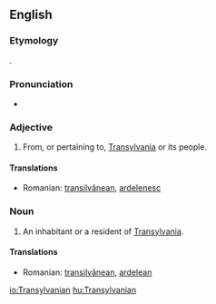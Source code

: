 ==English==

===Etymology===
{{suffix|Transylvania|an}}.

===Pronunciation===
* {{rhymes|eɪniən}}

===Adjective===
{{en-adj|-}}

# From, or pertaining to, [[Transylvania]] or its people.

====Translations====
{{trans-top|related to Transylvania}}
* Romanian: [[transilvănean]], [[ardelenesc]]
{{trans-mid}}
{{trans-bottom}}

===Noun===
{{en-noun}}

# An inhabitant or a resident of [[Transylvania]].

====Translations====
{{trans-top|inhabitant or resident of Transylvania}}
* Romanian: [[transilvănean]], [[ardelean]]
{{trans-mid}}
{{trans-bottom}}

[[io:Transylvanian]]
[[hu:Transylvanian]]